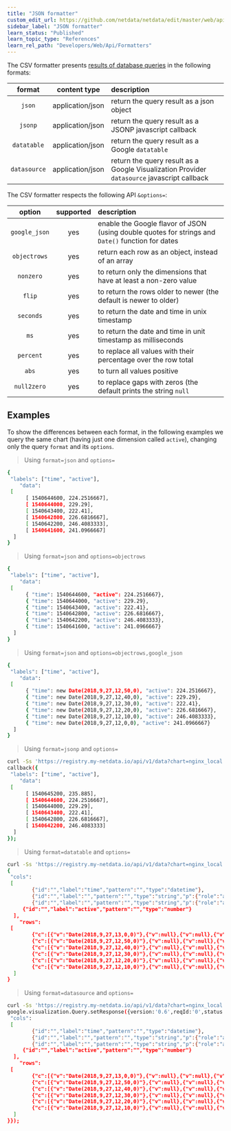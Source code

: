 ```yaml
---
title: "JSON formatter"
custom_edit_url: https://github.com/netdata/netdata/edit/master/web/api/formatters/json/README.md
sidebar_label: "JSON formatter"
learn_status: "Published"
learn_topic_type: "References"
learn_rel_path: "Developers/Web/Api/Formatters"
---
```



The CSV formatter presents [results of database queries](https://github.com/netdata/netdata/blob/master/web/api/queries/README.md) in the following formats:

| format       | content type     | description|
|:----:|:----------:|:----------|
| `json`       | application/json | return the query result as a json object|
| `jsonp`      | application/json | return the query result as a JSONP javascript callback|
| `datatable`  | application/json | return the query result as a Google `datatable`|
| `datasource` | application/json | return the query result as a Google Visualization Provider `datasource` javascript callback|

The CSV formatter respects the following API `&options=`:

| option        | supported | description|
|:----:|:-------:|:----------|
| `google_json` | yes       | enable the Google flavor of JSON (using double quotes for strings and `Date()` function for dates|
| `objectrows`  | yes       | return each row as an object, instead of an array|
| `nonzero`     | yes       | to return only the dimensions that have at least a non-zero value|
| `flip`        | yes       | to return the rows older to newer (the default is newer to older)|
| `seconds`     | yes       | to return the date and time in unix timestamp|
| `ms`          | yes       | to return the date and time in unit timestamp as milliseconds|
| `percent`     | yes       | to replace all values with their percentage over the row total|
| `abs`         | yes       | to turn all values positive|
| `null2zero`   | yes       | to replace gaps with zeros (the default prints the string `null`|

## Examples

To show the differences between each format, in the following examples we query the same
chart (having just one dimension called `active`), changing only the query `format` and its `options`.

> Using `format=json` and `options=`

```bash
{
 "labels": ["time", "active"],
    "data":
 [
      [ 1540644600, 224.2516667],
      [ 1540644000, 229.29],
      [ 1540643400, 222.41],
      [ 1540642800, 226.6816667],
      [ 1540642200, 246.4083333],
      [ 1540641600, 241.0966667]
  ]
}
```

> Using `format=json` and `options=objectrows`

```bash
{
 "labels": ["time", "active"],
    "data":
 [
      { "time": 1540644600, "active": 224.2516667},
      { "time": 1540644000, "active": 229.29},
      { "time": 1540643400, "active": 222.41},
      { "time": 1540642800, "active": 226.6816667},
      { "time": 1540642200, "active": 246.4083333},
      { "time": 1540641600, "active": 241.0966667}
  ]
}
```

> Using `format=json` and `options=objectrows,google_json`

```bash
{
 "labels": ["time", "active"],
    "data":
 [
      { "time": new Date(2018,9,27,12,50,0), "active": 224.2516667},
      { "time": new Date(2018,9,27,12,40,0), "active": 229.29},
      { "time": new Date(2018,9,27,12,30,0), "active": 222.41},
      { "time": new Date(2018,9,27,12,20,0), "active": 226.6816667},
      { "time": new Date(2018,9,27,12,10,0), "active": 246.4083333},
      { "time": new Date(2018,9,27,12,0,0), "active": 241.0966667}
  ]
}
```

> Using `format=jsonp` and `options=`

```bash
curl -Ss 'https://registry.my-netdata.io/api/v1/data?chart=nginx_local.connections&after=-3600&points=6&group=average&formjsonp&options='
callback({
 "labels": ["time", "active"],
    "data":
 [
      [ 1540645200, 235.885],
      [ 1540644600, 224.2516667],
      [ 1540644000, 229.29],
      [ 1540643400, 222.41],
      [ 1540642800, 226.6816667],
      [ 1540642200, 246.4083333]
  ]
});
```

> Using `format=datatable` and `options=`

```bash
curl -Ss 'https://registry.my-netdata.io/api/v1/data?chart=nginx_local.connections&after=-3600&points=6&group=average&formdatatable&options='
{
 "cols":
 [
        {"id":"","label":"time","pattern":"","type":"datetime"},
        {"id":"","label":"","pattern":"","type":"string","p":{"role":"annotation"}},
        {"id":"","label":"","pattern":"","type":"string","p":{"role":"annotationText"}},
     {"id":"","label":"active","pattern":"","type":"number"}
  ],
    "rows":
 [
        {"c":[{"v":"Date(2018,9,27,13,0,0)"},{"v":null},{"v":null},{"v":235.885}]},
        {"c":[{"v":"Date(2018,9,27,12,50,0)"},{"v":null},{"v":null},{"v":224.2516667}]},
        {"c":[{"v":"Date(2018,9,27,12,40,0)"},{"v":null},{"v":null},{"v":229.29}]},
        {"c":[{"v":"Date(2018,9,27,12,30,0)"},{"v":null},{"v":null},{"v":222.41}]},
        {"c":[{"v":"Date(2018,9,27,12,20,0)"},{"v":null},{"v":null},{"v":226.6816667}]},
        {"c":[{"v":"Date(2018,9,27,12,10,0)"},{"v":null},{"v":null},{"v":246.4083333}]}
  ]
}
```

> Using `format=datasource` and `options=`

```bash
curl -Ss 'https://registry.my-netdata.io/api/v1/data?chart=nginx_local.connections&after=-3600&points=6&group=average&format=datasource&options='
google.visualization.Query.setResponse({version:'0.6',reqId:'0',status:'ok',sig:'1540645368',table:{
 "cols":
 [
        {"id":"","label":"time","pattern":"","type":"datetime"},
        {"id":"","label":"","pattern":"","type":"string","p":{"role":"annotation"}},
        {"id":"","label":"","pattern":"","type":"string","p":{"role":"annotationText"}},
     {"id":"","label":"active","pattern":"","type":"number"}
  ],
    "rows":
 [
        {"c":[{"v":"Date(2018,9,27,13,0,0)"},{"v":null},{"v":null},{"v":235.885}]},
        {"c":[{"v":"Date(2018,9,27,12,50,0)"},{"v":null},{"v":null},{"v":224.2516667}]},
        {"c":[{"v":"Date(2018,9,27,12,40,0)"},{"v":null},{"v":null},{"v":229.29}]},
        {"c":[{"v":"Date(2018,9,27,12,30,0)"},{"v":null},{"v":null},{"v":222.41}]},
        {"c":[{"v":"Date(2018,9,27,12,20,0)"},{"v":null},{"v":null},{"v":226.6816667}]},
        {"c":[{"v":"Date(2018,9,27,12,10,0)"},{"v":null},{"v":null},{"v":246.4083333}]}
  ]
}});
```


